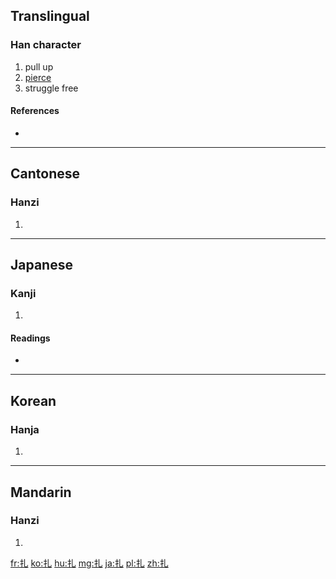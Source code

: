 ==Translingual==

===Han character===
{{Han char|rn=64|rad=手|as=01|sn=4|four=5201<sub>0</sub>|canj=手山 (QU), X手山 (XQU)}}

# pull up
# [[pierce]]
# struggle free

====References====
* {{Han ref|kx=0417.010|dkj=11771|dj=0763.030|hdz=31825.030|uh=624E|ud=25166|bh=A4E3|bd=42211}}

----

==Cantonese==

===Hanzi===
{{yue-hanzi|jyut=zaat3|y=jaat3}}

# {{defn|lang=yue|sort=手01}}

----

==Japanese==

===Kanji===
{{ja-kanji|grade=|rs=手01}}

# {{defn|lang=ja|sort=手01}}

====Readings====
* {{ja-readings|on=[[さつ]] (satsu), [[あつ]] (atsu)|kun=[[ぬく]] (nuku), [[かまえる]] (kamaeru)}}

----

==Korean==

===Hanja===
{{ko-hanja|hangeul=찰|eumhun=|rv=chal|mr=ch'al|y=chal}}

# {{defn|lang=ko|sort=手01}}

----

==Mandarin==

===Hanzi===
{{cmn-hanzi|pin=[[zā]] ([[za1]]), [[zhā]] ([[zha1]]), [[zhá]] ([[zha2]])|wg=tsa<sup>1</sup>, cha<sup>1</sup>, cha<sup>2</sup>}}

# {{defn|lang=cmn|sort=手01}}

[[fr:扎]]
[[ko:扎]]
[[hu:扎]]
[[mg:扎]]
[[ja:扎]]
[[pl:扎]]
[[zh:扎]]
